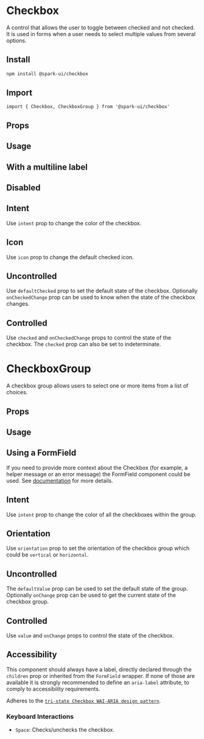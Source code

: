 
<Meta of={CheckboxStories} />

# Checkbox

A control that allows the user to toggle between checked and not checked.
It is used in forms when a user needs to select multiple values from several options.

## Install

```sh
npm install @spark-ui/checkbox
```

## Import

```tsx
import { Checkbox, CheckboxGroup } from '@spark-ui/checkbox'
```

## Props

<ArgTypes of={Checkbox} />

## Usage

<Canvas of={CheckboxStories.Default} />

## With a multiline label

<Canvas of={CheckboxStories.WithAMultilineLabel} />

## Disabled

<Canvas of={CheckboxStories.Disabled} />

## Intent

Use `intent` prop to change the color of the checkbox.

<Canvas of={CheckboxStories.Intent} />

## Icon

Use `icon` prop to change the default checked icon.

<Canvas of={CheckboxStories.Icon} />

## Uncontrolled

Use `defaultChecked` prop to set the default state of the checkbox. Optionally `onCheckedChange` prop can be used to know when the state of the checkbox changes.

<Canvas of={CheckboxStories.Uncontrolled} />

## Controlled

Use `checked` and `onCheckedChange` props to control the state of the checkbox. The `checked` prop can also be set to indeterminate.

<Canvas of={CheckboxStories.Controlled} />

# CheckboxGroup

A checkbox group allows users to select one or more items from a list of choices.

## Props

<ArgTypes of={CheckboxGroup} />

## Usage

<Canvas of={CheckboxStories.Group} />

## Using a FormField

If you need to provide more context about the Checkbox (for example, a helper message or an error message) the FormField component could be used. See [documentation](./?path=/docs/experimental-formfield--docs) for more details.

<Canvas of={CheckboxStories.GroupImproved} />

## Intent

Use `intent` prop to change the color of all the checkboxes within the group.

<Canvas of={CheckboxStories.GroupIntent} />

## Orientation

Use `orientation` prop to set the orientation of the checkbox group which could be `vertical` or `horizontal`.

<Canvas of={CheckboxStories.GroupOrientation} />

## Uncontrolled

The `defaultValue` prop can be used to set the default state of the group. Optionally `onChange` prop can be used to get the current state of the checkbox group.

<Canvas of={CheckboxStories.GroupUncontrolled} />

## Controlled

Use `value` and `onChange` props to control the state of the checkbox.

<Canvas of={CheckboxStories.GroupControlled} />

## Accessibility

This component should always have a label, directly declared through the `children` prop or inherited from the `FormField` wrapper. If none of those are available it is strongly recommended to define an `aria-label` attribute, to comply to accessibility requirements.

Adheres to the [`tri-state Checkbox WAI-ARIA design pattern`](https://www.w3.org/WAI/ARIA/apg/patterns/checkbox).

### Keyboard Interactions

- `Space`: Checks/unchecks the checkbox.
